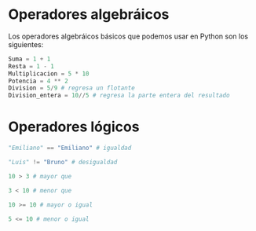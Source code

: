 # Operadores algebráicos

Los operadores algebráicos básicos que podemos usar en Python son los siguientes:

```py
Suma = 1 + 1
Resta = 1 - 1
Multiplicacion = 5 * 10
Potencia = 4 ** 2
Division = 5/9 # regresa un flotante
Division_entera = 10//5 # regresa la parte entera del resultado

```

# Operadores lógicos

```py
"Emiliano" == "Emiliano" # igualdad

"Luis" != "Bruno" # desigualdad

10 > 3 # mayor que

3 < 10 # menor que

10 >= 10 # mayor o igual

5 <= 10 # menor o igual
```

